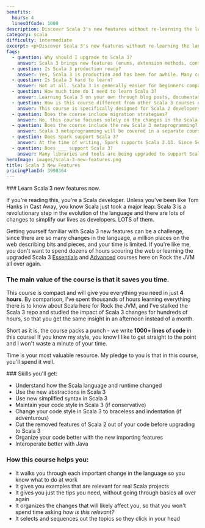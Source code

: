 ```yaml
---
benefits:
  hours: 4
  linesOfCode: 1000
description: Discover Scala 3's new features without re-learning the language. A concise course designed for Scala 2 developers. Learn the new abstractions, syntax, and features in Scala 3 in just a few hours.
category: scala
difficulty: intermediate
excerpt: <p>Discover Scala 3's new features without re-learning the language &mdash; a concise course designed for Scala 2 developers</p>
faqs:
  - question: Why should I upgrade to Scala 3?
    answer: Scala 3 brings new features (enums, extension methods, context abstractions, and type lambdas) that simplify development, improves compiler performance, and ensures backward compatibility. Upgrading will make future updates easier and the language more expressive.
  - question: Is Scala 3 production ready?
    answer: Yes, Scala 3 is production and has been for awhile. Many companies have already migrated to Scala 3, and the language is stable and ready for use in your projects.
  - question: Is Scala 3 hard to learn?
    answer: Not at all. Scala 3 is generally easier for beginners compared to Scala 2, and existing Scala developers will find it manageable, though some new features, like type lambdas, can be challenging. We'll explain everything with clear examples in this course.
  - question: How much time do I need to learn Scala 3?
    answer: Learning Scala 3 on your own through blog posts, documentation, books, and videos can take several dozen hours. This course aims to cover everything you need in just a few hours.
  - question: How is this course different from other Scala 3 courses on Rock the JVM?
    answer: This course is specifically designed for Scala 2 developers transitioning to Scala 3. Unlike the Scala Essentials and Advanced courses, this course is just a few hours long and focuses on the key differences.
  - question: Does the course include migration strategies?
    answer: No, this course focuses solely on the changes in the Scala language and runtime. Migration is often specific to each project, and including general patterns would have made the course too lengthy. For feedback, contact me at rockthejvm.com/contact.
  - question: Does the course include the new Scala 3 metaprogramming?
    answer: Scala 3 metaprogramming will be covered in a separate course dedicated to this advanced topic, coming soon.
  - question: Does Spark support Scala 3?
    answer: At the time of writing, Spark supports Scala 2.13. Since Scala 3 is backward compatible with 2.13, an update to Scala 3 is expected in the near future.
  - question: Does ___ support Scala 3?
    answer: Many libraries and tools are being upgraded to support Scala 3. Most Typelevel libraries (e.g., Cats, Cats Effect) already support it, ZIO 2.0 supports it out of the box, and Akka is expected to release Scala 3-native artifacts soon.
heroImage: images/scala-3-new-features.png
title: Scala 3 New Features
pricingPlanId: 3998364
---
```



<CourseLayout>
<Fragment slot="goal">
### Learn Scala 3 new features now.

If you're reading this, you're a Scala developer. Unless you've been like Tom Hanks in Cast Away, you know Scala just took a major leap: Scala 3 is a revolutionary step in the evolution of the language and there are lots of changes to simplify our lives as developers. LOTS of them.

Getting yourself familiar with Scala 3 new features can be a challenge, since there are so many changes in the language, a million places on the web describing bits and pieces, and your time is limited. If you're like me, you don't want to spend dozens of hours scouring the web or learning the upgraded Scala 3 [Essentials](/courses/scala-essentials) and [Advanced](/courses/advanced-scala) courses here on Rock the JVM all over again.

### The main value of the course is that it saves you time.

This course is compact and will give you everything you need in just **4 hours**. By comparison, I've spent thousands of hours learning everything there is to know about Scala here for Rock the JVM, and I've stalked the Scala 3 repo and studied the impact of Scala 3 changes for hundreds of hours, so that you get the same insight in an afternoon instead of a month.

Short as it is, the course packs a punch - we write **1000+ lines of code** in this course! If you know my style, you know I like to get straight to the point and I won't waste a minute of your time.

Time is your most valuable resource. My pledge to you is that in this course, you'll spend it well.

</Fragment>
<Fragment slot="skills">
### Skills you'll get:

- Understand how the Scala language and runtime changed
- Use the new abstractions in Scala 3
- Use new simplified syntax in Scala 3
- Maintain your code style in Scala 3 (if conservative)
- Change your code style in Scala 3 to braceless and indentation (if adventurous)
- Cut the removed features of Scala 2 out of your code before upgrading to Scala 3
- Organize your code better with the new importing features
- Interoperate better with Java

### How this course helps you:

- It walks you through each important change in the language so you know what to do at work
- It gives you examples that are relevant for real Scala projects
- It gives you just the tips you need, without going through basics all over again
- It organizes the changes that will likely affect you, so that you won't spend time asking _how is this relevant?_
- It selects and sequences out the topics so they click in your head

</Fragment>
</CourseLayout>
